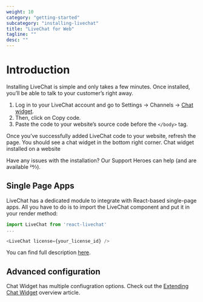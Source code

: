 ```yaml
---
weight: 10
category: "getting-started"
subcategory: "installing-livechat"
title: "LiveChat for Web"
tagline: ""
desc: ""
---
```


# Introduction

Installing LiveChat is simple and only takes a few minutes. Once installed, you’ll be able to talk to your customer’s right away.

1. Log in to your LiveChat account and go to Settings &rarr; Channels &rarr; [Chat widget](https://my.livechatinc.com/settings/code).
2. Then, click on Copy code.
3. Paste the code to your website’s source code before the `</body>` tag.

Once you’ve successfully added LiveChat code to your website, refresh the page. You should see a chat widget in the bottom right corner.
Chat widget installed on a website

Have any issues with the installation? Our Support Heroes can help (and are available 24⁄7).

## Single Page Apps

LiveChat has a dedicated module to integrate with React-based single-page apps. All you have to do is to import the LiveChat component and put it in your render method:

<CodeSample>

```javascript
import LiveChat from 'react-livechat'
...

<LiveChat license={your_license_id} />
```

</CodeSample>

You can find full description [here](https://github.com/livechat/react-livechat).

## Advanced configuration

Chat Widget has multiple confiugration options. Check out the [Extending Chat Widget](/extending-ui/extending-chat-widget/) overview article.
